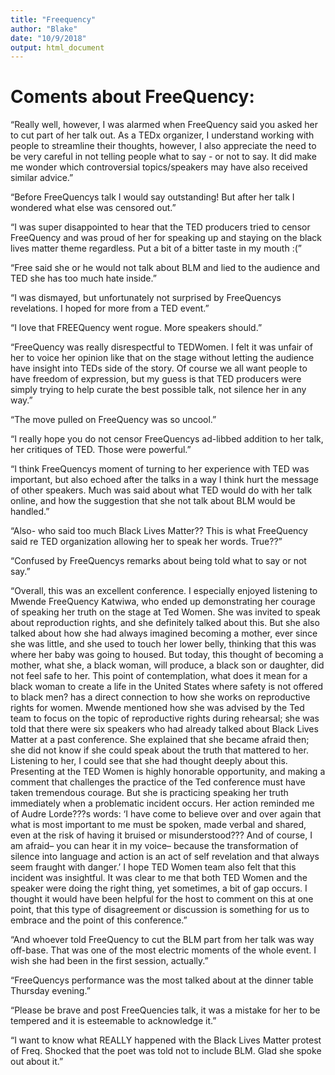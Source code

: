 ```yaml
---
title: "Freequency"
author: "Blake"
date: "10/9/2018"
output: html_document
---
```

# Coments about FreeQuency:

"Really well, however, I was alarmed when FreeQuency said you asked her to cut part of her talk out. As a TEDx organizer, I understand working with people to streamline their thoughts, however, I also appreciate the need to be very careful in not telling people what to say - or not to say. It did make me wonder which controversial topics/speakers may have also received similar advice."

"Before FreeQuencys talk I would say outstanding! But after her talk I wondered what else was censored out."

"I was super disappointed to hear that the TED producers tried to censor FreeQuency and was proud of her for speaking up and staying on the black lives matter theme regardless. Put a bit of a bitter taste in my mouth :("

"Free said she or he would not talk about BLM and lied to the audience and TED she has too much hate inside."

"I was dismayed, but unfortunately not surprised by FreeQuencys revelations. I hoped for more from a TED event."

"I love that FREEQuency went rogue. More speakers should."

"FreeQuency was really disrespectful to TEDWomen. I felt it was unfair of her to voice her opinion like that on the stage without letting the audience have insight into TEDs side of the story. Of course we all want people to have freedom of expression, but my guess is that TED producers were simply trying to help curate the best possible talk, not silence her in any way."

"The move pulled on FreeQuency was so uncool."

"I really hope you do not censor FreeQuencys ad-libbed addition to her talk, her critiques of TED. Those were powerful."

"I think FreeQuencys moment of turning to her experience with TED was important, but also echoed after the talks in a way I think hurt the message of other speakers. Much was said about what TED would do with her talk online, and how the suggestion that she not talk about BLM would be handled."

"Also- who said too much Black Lives Matter?? This is what FreeQuency said re TED organization allowing her to speak her words. True??"

"Confused by FreeQuencys remarks about being told what to say or not say."

"Overall, this was an excellent conference. I especially enjoyed listening to Mwende FreeQuency Katwiwa, who ended up demonstrating her courage of speaking her truth on the stage at Ted Women. She was invited to speak about reproduction rights, and she definitely talked about this. But she also talked about how she had always imagined becoming a mother, ever since she was little, and she used to touch her lower belly, thinking that this was where her baby was going to housed. But today, this thought of becoming a mother, what she, a black woman, will produce, a black son or daughter, did not feel safe to her. This point of contemplation, what does it mean for a black woman to create a life in the United States where safety is not offered to black men? has a direct connection to how she works on reproductive rights for women. Mwende mentioned how she was advised by the Ted team to focus on the topic of reproductive rights during rehearsal; she was told that there were six speakers who had already talked about Black Lives Matter at a past conference. She explained that she became afraid then; she did not know if she could speak about the truth that mattered to her. Listening to her, I could see that she had thought deeply about this. Presenting at the TED Women is highly honorable opportunity, and making a comment that challenges the practice of the Ted conference must have taken tremendous courage. But she is practicing speaking her truth immediately when a problematic incident occurs. Her action reminded me of Audre Lorde???s words: 'I have come to believe over and over again that what is most important to me must be spoken, made verbal and shared, even at the risk of having it bruised or misunderstood??? And of course, I am afraid-- you can hear it in my voice-- because the transformation of silence into language and action is an act of self revelation and that always seem fraught with danger.' I hope TED Women team also felt that this incident was insightful. It was clear to me that both TED Women and the speaker were doing the right thing, yet sometimes, a bit of gap occurs. I thought it would have been helpful for the host to comment on this at one point, that this type of disagreement or discussion is something for us to embrace and the point of this conference."

"And whoever told FreeQuency to cut the BLM part from her talk was way off-base. That was one of the most electric moments of the whole event. I wish she had been in the first session, actually."

"FreeQuencys performance was the most talked about at the dinner table Thursday evening."

"Please be brave and post FreeQuencies talk, it was a mistake for her to be tempered and it is esteemable to acknowledge it."

"I want to know what REALLY happened with the Black Lives Matter protest of Freq. Shocked that the poet was told not to include BLM. Glad she spoke out about it."
